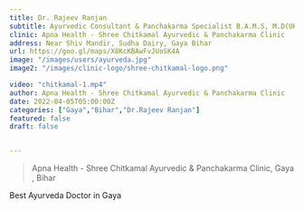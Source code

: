 ```yaml
---
title: Dr. Rajeev Ranjan
subtitle: Ayurvedic Consultant & Panchakarma Specialist B.A.M.S, M.D(UK), C.C.Y.P.(B.H.U) Associate Professor (DAMCH), Siwan Ex. Ayurvedic Medical Officer Bihar Govt. & Jiwa Ayurveda
clinic: Apna Health - Shree Chitkamal Ayurvedic & Panchakarma Clinic
address: Near Shiv Mandir, Sudha Dairy, Gaya Bihar
url: https://goo.gl/maps/X8KcKBAwFvJUoSK4A
image: "/images/users/ayurveda.jpg"
image2: "/images/clinic-logo/shree-chitkamal-logo.png"

video: "chitkamal-1.mp4"
author: Apna Health - Shree Chitkamal Ayurvedic & Panchakarma Clinic
date: 2022-04-05T05:00:00Z
categories: ["Gaya","Bihar","Dr.Rajeev Ranjan"]
featured: false
draft: false    


---
```



<Blockquote name="Apna Health">
 Apna Health - Shree Chitkamal Ayurvedic & Panchakarma Clinic, Gaya , Bihar
</Blockquote>

Best Ayurveda Doctor in Gaya

